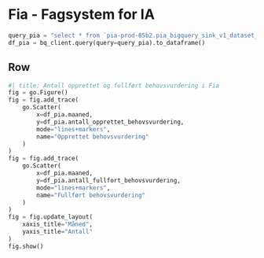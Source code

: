 # Fia - Fagsystem for IA

```python
query_pia = "select * from `pia-prod-85b2.pia_bigquery_sink_v1_dataset_prod.pia_til_po_felles_dashboard`"
df_pia = bq_client.query(query=query_pia).to_dataframe()
```

## Row
```python
#| title: Antall opprettet og fullført behovsvurdering i Fia
fig = go.Figure()
fig = fig.add_trace(
    go.Scatter(
        x=df_pia.maaned,
        y=df_pia.antall_opprettet_behovsvurdering,
        mode="lines+markers",
        name="Opprettet behovsvurdering"
    )
)
fig = fig.add_trace(
    go.Scatter(
        x=df_pia.maaned,
        y=df_pia.antall_fullfort_behovsvurdering,
        mode="lines+markers",
        name="Fullført behovsvurdering"
    )
)
fig = fig.update_layout(
    xaxis_title="Måned",
    yaxis_title="Antall"
)
fig.show()
```
